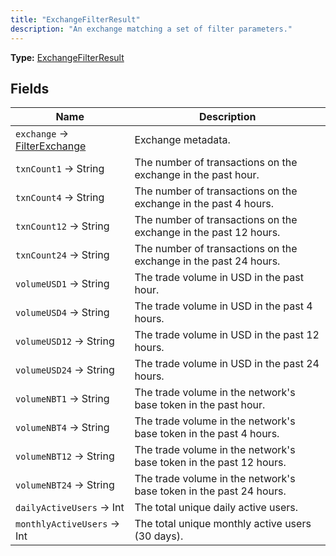 ```yaml
---
title: "ExchangeFilterResult"
description: "An exchange matching a set of filter parameters."
---
```


**Type:** [ExchangeFilterResult](/api-reference/types/exchangefilterresult)

## Fields

| Name | Description |
|------|-------------|
| `exchange` → [FilterExchange](/api-reference/types/filterexchange) | Exchange metadata. |
| `txnCount1` → String | The number of transactions on the exchange in the past hour. |
| `txnCount4` → String | The number of transactions on the exchange in the past 4 hours. |
| `txnCount12` → String | The number of transactions on the exchange in the past 12 hours. |
| `txnCount24` → String | The number of transactions on the exchange in the past 24 hours. |
| `volumeUSD1` → String | The trade volume in USD in the past hour. |
| `volumeUSD4` → String | The trade volume in USD in the past 4 hours. |
| `volumeUSD12` → String | The trade volume in USD in the past 12 hours. |
| `volumeUSD24` → String | The trade volume in USD in the past 24 hours. |
| `volumeNBT1` → String | The trade volume in the network&#39;s base token in the past hour. |
| `volumeNBT4` → String | The trade volume in the network&#39;s base token in the past 4 hours. |
| `volumeNBT12` → String | The trade volume in the network&#39;s base token in the past 12 hours. |
| `volumeNBT24` → String | The trade volume in the network&#39;s base token in the past 24 hours. |
| `dailyActiveUsers` → Int | The total unique daily active users. |
| `monthlyActiveUsers` → Int | The total unique monthly active users (30 days). |

